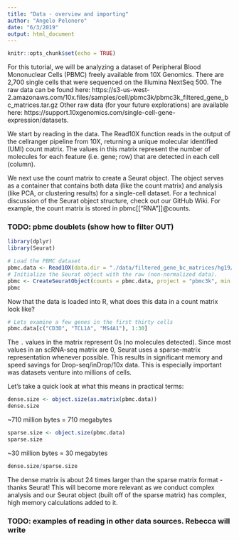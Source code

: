 ```yaml
---
title: "Data - overview and importing"
author: "Angelo Pelonero"
date: "6/3/2019"
output: html_document
---
```


```r
knitr::opts_chunk$set(echo = TRUE)
```

For this tutorial, we will be analyzing a dataset of Peripheral Blood Mononuclear Cells (PBMC) freely available from 10X Genomics. There are 2,700 single cells that were sequenced on the Illumina NextSeq 500. The raw data can be found here: https://s3-us-west-2.amazonaws.com/10x.files/samples/cell/pbmc3k/pbmc3k_filtered_gene_bc_matrices.tar.gz
Other raw data (for your future explorations) are available here: https://support.10xgenomics.com/single-cell-gene-expression/datasets.

We start by reading in the data. The Read10X function reads in the output of the cellranger pipeline from 10X, returning a unique molecular identified (UMI) count matrix. The values in this matrix represent the number of molecules for each feature (i.e. gene; row) that are detected in each cell (column).

We next use the count matrix to create a Seurat object. The object serves as a container that contains both data (like the count matrix) and analysis (like PCA, or clustering results) for a single-cell dataset. For a technical discussion of the Seurat object structure, check out our GitHub Wiki. For example, the count matrix is stored in pbmc[["RNA"]]@counts.

### TODO: pbmc doublets (show how to filter OUT)

```r
library(dplyr)
library(Seurat)

# Load the PBMC dataset
pbmc.data <- Read10X(data.dir = "./data/filtered_gene_bc_matrices/hg19/")
# Initialize the Seurat object with the raw (non-normalized data).
pbmc <- CreateSeuratObject(counts = pbmc.data, project = "pbmc3k", min.cells = 3, min.features = 200)
pbmc
```
Now that the data is loaded into R, what does this data in a count matrix look like?

```r
# Lets examine a few genes in the first thirty cells
pbmc.data[c("CD3D", "TCL1A", "MS4A1"), 1:30]
```
The `.` values in the matrix represent 0s (no molecules detected). Since most values in an scRNA-seq matrix are 0, Seurat uses a sparse-matrix representation whenever possible. This results in significant memory and speed savings for Drop-seq/inDrop/10x data. This is especially important was datasets venture into millions of cells.

Let's take a quick look at what this means in practical terms:
```r
dense.size <- object.size(as.matrix(pbmc.data))
dense.size
```
~710 million bytes = 710 megabytes

```r
sparse.size <- object.size(pbmc.data)
sparse.size
```
~30 million bytes = 30 megabytes

```r
dense.size/sparse.size
```
The dense matrix is about 24 times larger than the sparse matrix format - thanks Seurat! This will become more relevant as we conduct complex analysis and our Seurat object (built off of the sparse matrix) has complex, high memory calculations added to it.

### TODO: examples of reading in other data sources. Rebecca will write
